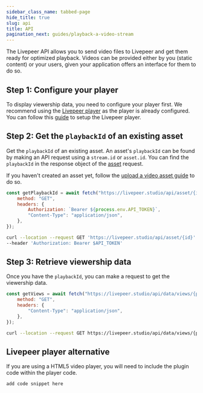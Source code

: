 ```yaml
---
sidebar_class_name: tabbed-page
hide_title: true
slug: api
title: API
pagination_next: guides/playback-a-video-stream
---
```



<Tabs />

The Livepeer API allows you to send video files to Livepeer and get them ready
for optimized playback. Videos can be provided either by you (static content) or
your users, given your application offers an interface for them to do so.

## Step 1: Configure your player

To display viewership data, you need to configure your player first.
We recommend using the [Livepeer player](https://livepeerjs.org/) as the player
is already configured. You can follow this [guide](guides/playback-a-video-stream) to
setup the Livepeer player.

## Step 2: Get the `playbackId` of an existing asset

Get the `playbackId` of an existing asset. An asset's `playbackId` can be found by making 
an API request using a `stream.id` or `asset.id`. You can find the `playbackId` in the response object of the 
[asset](https://docs.livepeer.studio/reference/api/get-assets#response-example) request.

If you haven't created an asset yet, follow the 
[upload a video asset guide](/guides/on-demand/upload-video-asset#api) to do so.

<CodeBlockTabs>
<CodeBlockTabItem value="JavaScript" label="JavaScript">

```js
const getPlaybackId = await fetch("https://livepeer.studio/api/asset/{id}", {
    method: "GET",
    headers: {
        Authorization: `Bearer ${process.env.API_TOKEN}`,
        "Content-Type": "application/json",
    },
});
```

</CodeBlockTabItem>
<CodeBlockTabItem value="curl" label="curl">

```bash
curl --location --request GET 'https://livepeer.studio/api/asset/{id}' \
--header 'Authorization: Bearer $API_TOKEN'
```

</CodeBlockTabItem>
</CodeBlockTabs>

## Step 3: Retrieve viewership data

Once you have the `playbackId`, you can make a request to get the viewership data.

<CodeBlockTabs>
<CodeBlockTabItem value="JavaScript" label="JavaScript">

```js
const getViews = await fetch("https://livepeer.studio/api/data/views/{playbackId}/total", {
    method: "GET",
    headers: {
        "Content-Type": "application/json",
    },
});
```

</CodeBlockTabItem>
<CodeBlockTabItem value="curl" label="curl">

```bash
curl --location --request GET https://livepeer.studio/api/data/views/{playbackId}/total
```

</CodeBlockTabItem>
</CodeBlockTabs>

## Livepeer player alternative

If you are using a HTML5 video player, you will need to include the plugin code 
within the player code. 

<CodeBlockTabs>
<CodeBlockTabItem value="JavaScript" label="JavaScript">

```js
add code snippet here
```

</CodeBlockTabItem>
</CodeBlockTabs>
